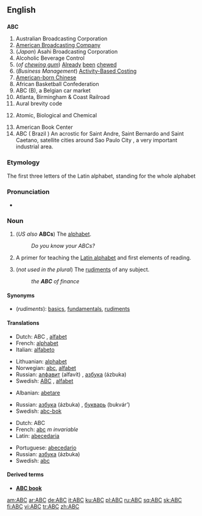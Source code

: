 {{see|abc}}
==English==

==={{initialism}}===
'''ABC'''

# Australian Broadcasting Corporation
# [[wikipedia:American_Broadcasting_Company|American Broadcasting Company]]
# (''Japan'') Asahi Broadcasting Corporation
# Alcoholic Beverage Control
# (''of [[chewing gum]]'') [[Already]] [[been]] [[chew]]ed
# (''Business Management'') [[w:Activity-based costing|Activity-Based Costing]]
# [[w:American-born Chinese|American-born Chinese]]
# African Basketball Confederation
# ABC (B), a Belgian car market
# Atlanta, Birmingham & Coast Railroad
# Aural brevity code
# {{Military}} Atomic, Biological and Chemical
# American Book Center
# ABC ( Brazil ) An acrostic for Saint Andre, Saint Bernardo and Saint Caetano, satellite cities around Sao Paulo City , a very important industrial area.

===Etymology===
The first three letters of the Latin alphabet, standing for the whole alphabet

===Pronunciation===
*{{audio|en-us-ABC.ogg|Audio (US)}}

===Noun===
{{en-noun}}

# (''US also'' '''ABCs''') {{uncountable}} The [[alphabet]].
#: ''Do you know your ABCs?''
# {{obsolete}} A primer for teaching the [[Latin alphabet]] and first elements of reading.
# (''not used in the plural'') The [[rudiment]]s of any subject.
#: ''the '''ABC''' of finance''

====Synonyms====
*(''rudiments''): [[basic]]s, [[fundamental]]s, [[rudiment]]s

====Translations====
{{trans-top|alphabet}}
*Dutch: ABC {{n}}, [[alfabet]] {{n}}
*French: [[alphabet]] {{m}}
*Italian: [[alfabeto]] {{m}}
{{trans-mid}}
*Lithuanian: [[alphabet#Lithuanian|alphabet]] {{m}}
*Norwegian: [[abc]], [[alfabet]] {{n}}
*Russian: [[алфавит]] (alfavít) {{m}}, [[азбука#Russian|азбука]] (ázbuka) {{f}}
*Swedish: [[ABC#Swedish|ABC]] {{n}}, [[alfabet]] {{n}}
{{trans-bottom}}

{{trans-top|obsolete: primer for learning the alphabet}}
*Albanian: [[abetare]]
{{trans-mid}}
*Russian: [[азбука]] (ázbuka) {{f}}, [[букварь]] (bukvár’) {{m}}
*Swedish: [[abc-bok]] {{c}}
{{trans-bottom}}

{{trans-top|rudiments}}
*Dutch: ABC {{n}}
*French: [[abc]] ''m invariable''
*Latin: [[abecedaria]] {{f}}
{{trans-mid}}
*Portuguese: [[abecedario]]
*Russian: [[азбука#Russian|азбука]] (ázbuka) {{f}}
*Swedish: [[abc]] {{n}}
{{trans-bottom}}

====Derived terms====
*'''[[ABC book]]'''<!-- a primer. Shakespeare, ''King John, I-i'', as an "absey" book-->

[[am:ABC]]
[[ar:ABC]]
[[de:ABC]]
[[it:ABC]]
[[ku:ABC]]
[[pl:ABC]]
[[ru:ABC]]
[[sq:ABC]]
[[sk:ABC]]
[[fi:ABC]]
[[vi:ABC]]
[[tr:ABC]]
[[zh:ABC]]